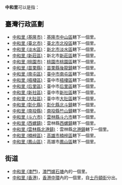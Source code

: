 {{noteTA
|1=zh:臺灣里名;zh-hans:台湾地名;zh-cn:台湾地名;zh-tw:臺灣里名;
}}
'''中和里'''可以是指：
==臺灣行政區劃==
*[[中和里_(基隆市)|中和里 (基隆市)]]：[[基隆市|基隆市]][[中山區_(基隆市)|中山區]]轄下一個里。
*[[中和里_(臺北市)|中和里 (臺北市)]]：[[臺北市|臺北市]][[北投區|北投區]]轄下一個里。
*[[中和里_(淡水區)|中和里 (淡水區)]]：[[新北市|新北市]][[淡水區|淡水區]]轄下一個里。
*[[中和里_(新莊區)|中和里 (新莊區)]]：新北市[[新莊區|新莊區]]轄下一個里。
*[[中和里_(桃園市)|中和里 (桃園市)]]：[[桃園市|桃園市]][[桃園區|桃園區]]轄下一個里。
*[[中和里_(苗栗縣)|中和里 (苗栗縣)]]：[[苗栗縣|苗栗縣]][[後龍鎮_(台灣)|後龍鎮]]轄下一個里。
*[[中和里_(南屯區)|中和里 (南屯區)]]：[[臺中市|臺中市]][[南屯區|南屯區]]轄下一個里。
*[[中和里_(梧棲區)|中和里 (梧棲區)]]：臺中市[[梧棲區|梧棲區]]轄下一個里。
*[[中和里_(后里區)|中和里 (后里區)]]：臺中市[[后里區|后里區]]轄下一個里。
*[[中和里_(新社區)|中和里 (新社區)]]：臺中市[[新社區|新社區]]轄下一個里。
*[[中和里_(大肚區)|中和里 (大肚區)]]：臺中市[[大肚區|大肚區]]轄下一個里。
*[[中和里_(彰化縣)|中和里 (彰化縣)]]：[[彰化縣|彰化縣]][[北斗鎮_(台灣)|北斗鎮]]轄下一個里。
*[[中和里_(南投縣)|中和里 (南投縣)]]：[[南投縣|南投縣]][[竹山鎮_(台灣)|竹山鎮]]轄下一個里。
*[[中和里_(斗六市)|中和里 (斗六市)]]：[[雲林縣|雲林縣]][[斗六市|斗六市]]轄下一個里。
*[[中和里_(西螺鎮)|中和里 (西螺鎮)]]：雲林縣[[西螺鎮|西螺鎮]]轄下一個里。
*[[中和里_(雲林縣北港鎮)|中和里 (雲林縣北港鎮)]]：雲林縣[[北港鎮_(臺灣)|北港鎮]]轄下一個里。
*[[中和里_(楠梓區)|中和里 (楠梓區)]]：[[高雄市|高雄市]][[楠梓區|楠梓區]]轄下一個里。
*[[中和里_(鳳山區)|中和里 (鳳山區)]]：高雄市[[鳳山區|鳳山區]]轄下一個里。

==街道==
*[[中和里_(澳門)|中和里 (澳門)]]，[[澳門|澳門]][[爐石塘|爐石塘]]內的一個里。
*[[中和里_(香港)|中和里 (香港)]]，[[香港|香港]][[中環|中環]]內的一個里，自[[士丹頓街|士丹頓街]]分出。

{{Disambiguation|Z|cat=三字亚洲地名消歧义}}
